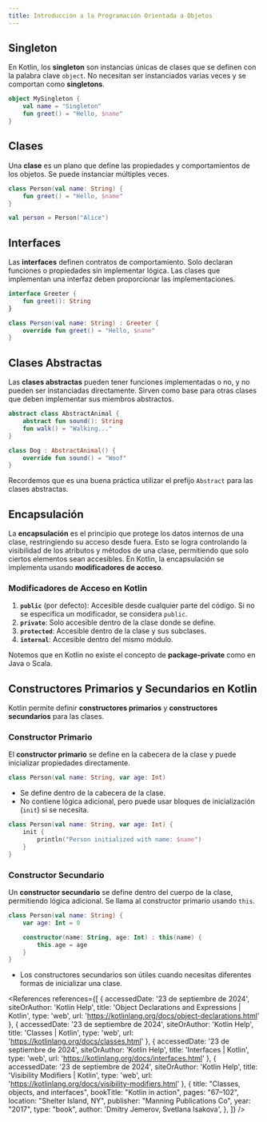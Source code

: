 ```yaml
---
title: Introducción a la Programación Orientada a Objetos
---
```


<ReadingTime/>

## Singleton

En Kotlin, los **singleton** son instancias únicas de clases que se definen con la palabra clave `object`. No necesitan ser instanciados varias veces y se comportan como **singletons**.

```kotlin
object MySingleton {
    val name = "Singleton"
    fun greet() = "Hello, $name"
}
```

## Clases

Una **clase** es un plano que define las propiedades y comportamientos de los objetos. Se puede instanciar múltiples veces.

```kotlin
class Person(val name: String) {
    fun greet() = "Hello, $name"
}

val person = Person("Alice")
```

## Interfaces

Las **interfaces** definen contratos de comportamiento. Solo declaran funciones o propiedades sin implementar lógica. Las clases que implementan una interfaz deben proporcionar las implementaciones.

```kotlin
interface Greeter {
    fun greet(): String
}

class Person(val name: String) : Greeter {
    override fun greet() = "Hello, $name"
}
```

## Clases Abstractas

Las **clases abstractas** pueden tener funciones implementadas o no, y no pueden ser instanciadas directamente. Sirven como base para otras clases que deben implementar sus miembros abstractos.

```kotlin
abstract class AbstractAnimal {
    abstract fun sound(): String
    fun walk() = "Walking..."
}

class Dog : AbstractAnimal() {
    override fun sound() = "Woof"
}
```

Recordemos que es una buena práctica utilizar el prefijo ``Abstract`` para las clases abstractas.

## Encapsulación

La **encapsulación** es el principio que protege los datos internos de una clase, restringiendo su acceso desde fuera. Esto se logra controlando la visibilidad de los atributos y métodos de una clase, permitiendo que solo ciertos elementos sean accesibles. En Kotlin, la encapsulación se implementa usando **modificadores de acceso**.

### Modificadores de Acceso en Kotlin

1. **`public`** (por defecto): Accesible desde cualquier parte del código. Si no se especifica un modificador, se considera `public`.
2. **`private`**: Solo accesible dentro de la clase donde se define.
3. **`protected`**: Accesible dentro de la clase y sus subclases.
4. **`internal`**: Accesible dentro del mismo módulo.

Notemos que en Kotlin no existe el concepto de **package-private** como en Java o Scala.

## Constructores Primarios y Secundarios en Kotlin

Kotlin permite definir **constructores primarios** y **constructores secundarios** para las clases.

### Constructor Primario
El **constructor primario** se define en la cabecera de la clase y puede inicializar propiedades directamente.

```kotlin
class Person(val name: String, var age: Int)
```

- Se define dentro de la cabecera de la clase.
- No contiene lógica adicional, pero puede usar bloques de inicialización (`init`) si se necesita.

```kotlin
class Person(val name: String, var age: Int) {
    init {
        println("Person initialized with name: $name")
    }
}
```

### Constructor Secundario
Un **constructor secundario** se define dentro del cuerpo de la clase, permitiendo lógica adicional. Se llama al constructor primario usando `this`.

```kotlin
class Person(val name: String) {
    var age: Int = 0

    constructor(name: String, age: Int) : this(name) {
        this.age = age
    }
}
```

- Los constructores secundarios son útiles cuando necesitas diferentes formas de inicializar una clase.

<References references={[
    {
        accessedDate: '23 de septiembre de 2024',
        siteOrAuthor: 'Kotlin Help',
        title: 'Object Declarations and Expressions | Kotlin',
        type: 'web',
        url: 'https://kotlinlang.org/docs/object-declarations.html'
    },
    {
        accessedDate: '23 de septiembre de 2024',
        siteOrAuthor: 'Kotlin Help',
        title: 'Classes | Kotlin',
        type: 'web',
        url: 'https://kotlinlang.org/docs/classes.html'
    },
    {
        accessedDate: '23 de septiembre de 2024',
        siteOrAuthor: 'Kotlin Help',
        title: 'Interfaces | Kotlin',
        type: 'web',
        url: 'https://kotlinlang.org/docs/interfaces.html'
    },
    {
        accessedDate: '23 de septiembre de 2024',
        siteOrAuthor: 'Kotlin Help',
        title: 'Visibility Modifiers | Kotlin',
        type: 'web',
        url: 'https://kotlinlang.org/docs/visibility-modifiers.html'
    },
    {
        title: "Classes, objects, and interfaces",
        bookTitle: "Kotlin in action",
        pages: "67–102",
        location: "Shelter Island, NY",
        publisher: "Manning Publications Co",
        year: "2017",
        type: "book",
        author: 'Dmitry Jemerov, Svetlana Isakova',
    },
]}
/>
